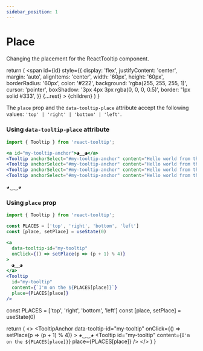 ```yaml
---
sidebar_position: 1
---
```


# Place

Changing the placement for the ReactTooltip component.


  return (
    <span
      id={id}
      style={{
        display: 'flex',
        justifyContent: 'center',
        margin: 'auto',
        alignItems: 'center',
        width: '60px',
        height: '60px',
        borderRadius: '60px',
        color: '#222',
        background: 'rgba(255, 255, 255, 1)',
        cursor: 'pointer',
        boxShadow: '3px 4px 3px rgba(0, 0, 0, 0.5)',
        border: '1px solid #333',
      }}
      {...rest}
    >
      {children}
    </span>
  )
}

The `place` prop and the `data-tooltip-place` attribute accept the following values: `'top' | 'right' | 'bottom' | 'left'`.

### Using `data-tooltip-place` attribute

```jsx
import { Tooltip } from 'react-tooltip';

<a id="my-tooltip-anchor">◕‿‿◕</a>
<Tooltip anchorSelect="#my-tooltip-anchor" content="Hello world from the top!" place="top" />
<Tooltip anchorSelect="#my-tooltip-anchor" content="Hello world from the right!" place="right" />
<Tooltip anchorSelect="#my-tooltip-anchor" content="Hello world from the bottom!" place="bottom" />
<Tooltip anchorSelect="#my-tooltip-anchor" content="Hello world from the left!" place="left" />
```

<TooltipAnchor id="my-tooltip-anchor">◕‿‿◕</TooltipAnchor>
<Tooltip anchorSelect="#my-tooltip-anchor" content="Hello world from the top!" place="top" />
<Tooltip anchorSelect="#my-tooltip-anchor" content="Hello world from the right!" place="right" />
<Tooltip anchorSelect="#my-tooltip-anchor" content="Hello world from the bottom!" place="bottom" />
<Tooltip anchorSelect="#my-tooltip-anchor" content="Hello world from the left!" place="left" />

### Using `place` prop

```jsx
import { Tooltip } from 'react-tooltip';

const PLACES = ['top', 'right', 'bottom', 'left']
const [place, setPlace] = useState(0)

<a 
  data-tooltip-id="my-tooltip"
  onClick={() => setPlace(p => (p + 1) % 4)}
>
  ◕‿‿◕
</a>
<Tooltip
  id="my-tooltip"
  content={`I'm on the ${PLACES[place]}`}
  place={PLACES[place]}
/>
```

  const PLACES = ['top', 'right', 'bottom', 'left']
  const [place, setPlace] = useState(0)
  
  return (
    <>
      <TooltipAnchor
        data-tooltip-id="my-tooltip"
        onClick={() => setPlace(p => (p + 1) % 4)}
      >
        ◕‿‿◕
      </TooltipAnchor>
      <Tooltip
        id="my-tooltip"
        content={`I'm on the ${PLACES[place]}`}
        place={PLACES[place]}
      />
    </>
  )
}

<PlacementExample />
